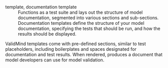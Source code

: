 template, documentation template
: Functions as a test suite and lays out the structure of model documentation, segmented into various sections and sub-sections. Documentation templates define the structure of your model documentation, specifying the tests that should be run, and how the results should be displayed.

ValidMind templates come with pre-defined sections, similar to test placeholders, including boilerplates and spaces designated for documentation and test results. When rendered, produces a document that model developers can use for model validation.